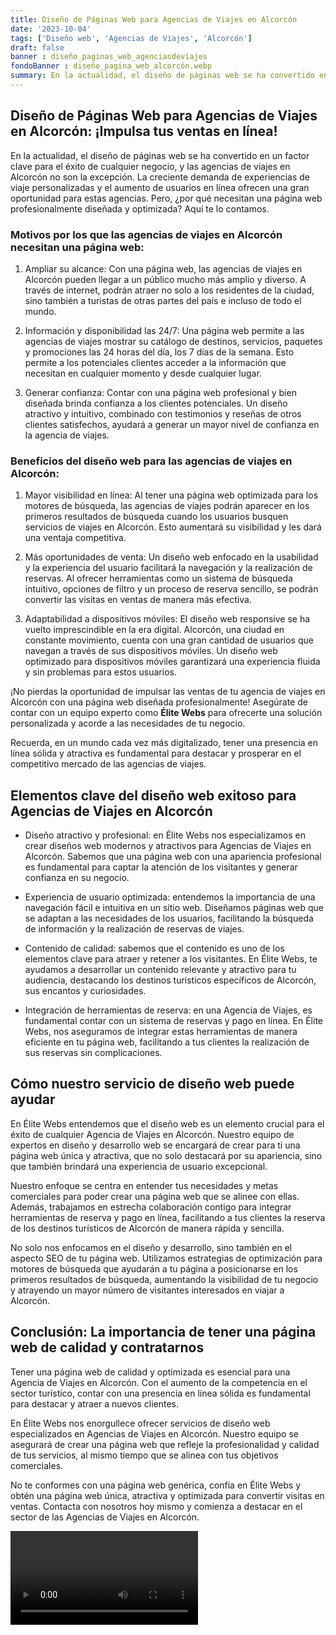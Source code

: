 ```yaml
---
title: Diseño de Páginas Web para Agencias de Viajes en Alcorcón
date: '2023-10-04'
tags: ['Diseño web', 'Agencias de Viajes', 'Alcorcón']
draft: false
banner : diseño_paginas_web_agenciasdeviajes
fondoBanner : diseño_pagina_web_alcorcón.webp
summary: En la actualidad, el diseño de páginas web se ha convertido en un factor clave para el éxito de cualquier negocio, y las agencias de viajes en Alcorcón no son la excepción. La creciente demanda de experiencias de viaje personalizadas y el aumento de usuarios en línea ofrecen una gran oportunidad para estas agencias. Pero, ¿por qué necesitan una página web profesionalmente diseñada y optimizada? Aquí te lo contamos.
---
```


## Diseño de Páginas Web para Agencias de Viajes en Alcorcón: ¡Impulsa tus ventas en línea!

En la actualidad, el diseño de páginas web se ha convertido en un factor clave para el éxito de cualquier negocio, y las agencias de viajes en Alcorcón no son la excepción. La creciente demanda de experiencias de viaje personalizadas y el aumento de usuarios en línea ofrecen una gran oportunidad para estas agencias. Pero, ¿por qué necesitan una página web profesionalmente diseñada y optimizada? Aquí te lo contamos.

### Motivos por los que las agencias de viajes en Alcorcón necesitan una página web:

1. Ampliar su alcance: Con una página web, las agencias de viajes en Alcorcón pueden llegar a un público mucho más amplio y diverso. A través de internet, podrán atraer no solo a los residentes de la ciudad, sino también a turistas de otras partes del país e incluso de todo el mundo.

2. Información y disponibilidad las 24/7: Una página web permite a las agencias de viajes mostrar su catálogo de destinos, servicios, paquetes y promociones las 24 horas del día, los 7 días de la semana. Esto permite a los potenciales clientes acceder a la información que necesitan en cualquier momento y desde cualquier lugar.

3. Generar confianza: Contar con una página web profesional y bien diseñada brinda confianza a los clientes potenciales. Un diseño atractivo y intuitivo, combinado con testimonios y reseñas de otros clientes satisfechos, ayudará a generar un mayor nivel de confianza en la agencia de viajes.

### Beneficios del diseño web para las agencias de viajes en Alcorcón:

1. Mayor visibilidad en línea: Al tener una página web optimizada para los motores de búsqueda, las agencias de viajes podrán aparecer en los primeros resultados de búsqueda cuando los usuarios busquen servicios de viajes en Alcorcón. Esto aumentará su visibilidad y les dará una ventaja competitiva.

2. Más oportunidades de venta: Un diseño web enfocado en la usabilidad y la experiencia del usuario facilitará la navegación y la realización de reservas. Al ofrecer herramientas como un sistema de búsqueda intuitivo, opciones de filtro y un proceso de reserva sencillo, se podrán convertir las visitas en ventas de manera más efectiva.

3. Adaptabilidad a dispositivos móviles: El diseño web responsive se ha vuelto imprescindible en la era digital. Alcorcón, una ciudad en constante movimiento, cuenta con una gran cantidad de usuarios que navegan a través de sus dispositivos móviles. Un diseño web optimizado para dispositivos móviles garantizará una experiencia fluida y sin problemas para estos usuarios.

¡No pierdas la oportunidad de impulsar las ventas de tu agencia de viajes en Alcorcón con una página web diseñada profesionalmente! Asegúrate de contar con un equipo experto como **Élite Webs** para ofrecerte una solución personalizada y acorde a las necesidades de tu negocio.

Recuerda, en un mundo cada vez más digitalizado, tener una presencia en línea sólida y atractiva es fundamental para destacar y prosperar en el competitivo mercado de las agencias de viajes.

<GifSeo />

<Cta />

## Elementos clave del diseño web exitoso para Agencias de Viajes en Alcorcón

- Diseño atractivo y profesional: en Élite Webs nos especializamos en crear diseños web modernos y atractivos para Agencias de Viajes en Alcorcón. Sabemos que una página web con una apariencia profesional es fundamental para captar la atención de los visitantes y generar confianza en su negocio.

- Experiencia de usuario optimizada: entendemos la importancia de una navegación fácil e intuitiva en un sitio web. Diseñamos páginas web que se adaptan a las necesidades de los usuarios, facilitando la búsqueda de información y la realización de reservas de viajes. 

- Contenido de calidad: sabemos que el contenido es uno de los elementos clave para atraer y retener a los visitantes. En Élite Webs, te ayudamos a desarrollar un contenido relevante y atractivo para tu audiencia, destacando los destinos turísticos específicos de Alcorcón, sus encantos y curiosidades.

- Integración de herramientas de reserva: en una Agencia de Viajes, es fundamental contar con un sistema de reservas y pago en línea. En Élite Webs, nos aseguramos de integrar estas herramientas de manera eficiente en tu página web, facilitando a tus clientes la realización de sus reservas sin complicaciones.

## Cómo nuestro servicio de diseño web puede ayudar

En Élite Webs entendemos que el diseño web es un elemento crucial para el éxito de cualquier Agencia de Viajes en Alcorcón. Nuestro equipo de expertos en diseño y desarrollo web se encargará de crear para ti una página web única y atractiva, que no solo destacará por su apariencia, sino que también brindará una experiencia de usuario excepcional.

Nuestro enfoque se centra en entender tus necesidades y metas comerciales para poder crear una página web que se alinee con ellas. Además, trabajamos en estrecha colaboración contigo para integrar herramientas de reserva y pago en línea, facilitando a tus clientes la reserva de los destinos turísticos de Alcorcón de manera rápida y sencilla.

No solo nos enfocamos en el diseño y desarrollo, sino también en el aspecto SEO de tu página web. Utilizamos estrategias de optimización para motores de búsqueda que ayudarán a tu página a posicionarse en los primeros resultados de búsqueda, aumentando la visibilidad de tu negocio y atrayendo un mayor número de visitantes interesados en viajar a Alcorcón.

## Conclusión: La importancia de tener una página web de calidad y contratarnos

Tener una página web de calidad y optimizada es esencial para una Agencia de Viajes en Alcorcón. Con el aumento de la competencia en el sector turístico, contar con una presencia en línea sólida es fundamental para destacar y atraer a nuevos clientes.

En Élite Webs nos enorgullece ofrecer servicios de diseño web especializados en Agencias de Viajes en Alcorcón. Nuestro equipo se asegurará de crear una página web que refleje la profesionalidad y calidad de tus servicios, al mismo tiempo que se alinea con tus objetivos comerciales.

No te conformes con una página web genérica, confía en Élite Webs y obtén una página web única, atractiva y optimizada para convertir visitas en ventas. Contacta con nosotros hoy mismo y comienza a destacar en el sector de las Agencias de Viajes en Alcorcón.

<Video />

<CtaBot job='Agencias de Viajes' city='Alcorcón'/>

<Gmaps query='Alcorcón+españa+maps' />
